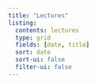 ```yaml
---
title: "Lectures"
listing:
  contents: lectures
  type: grid
  fields: [date, title]
  sort: date
  sort-ui: false
  filter-ui: false
---
```



